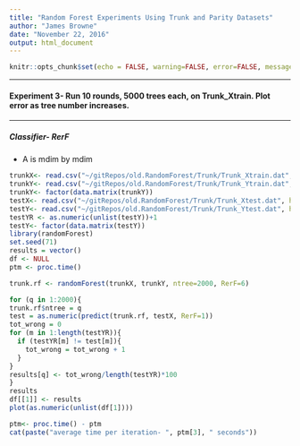 ```yaml
---
title: "Random Forest Experiments Using Trunk and Parity Datasets"
author: "James Browne"
date: "November 22, 2016"
output: html_document
---
```


```r
knitr::opts_chunk$set(echo = FALSE, warning=FALSE, error=FALSE, message=FALSE, cache = TRUE)
```

**********************************************************************************
#### Experiment 3-  Run 10 rounds, 5000 trees each, on Trunk_Xtrain.  Plot error as tree number increases.
**********************************************************************************

##### Classifier- RerF
* A is mdim by mdim
```r
trunkX<- read.csv("~/gitRepos/old.RandomForest/Trunk/Trunk_Xtrain.dat", header=FALSE)
trunkY<- read.csv("~/gitRepos/old.RandomForest/Trunk/Trunk_Ytrain.dat", header=FALSE)
trunkY<- factor(data.matrix(trunkY))
testX<- read.csv("~/gitRepos/old.RandomForest/Trunk/Trunk_Xtest.dat", header=FALSE)
testY<- read.csv("~/gitRepos/old.RandomForest/Trunk/Trunk_Ytest.dat", header=FALSE)
testYR <- as.numeric(unlist(testY))+1
testY<- factor(data.matrix(testY))
library(randomForest)
set.seed(71)
results = vector()
df <- NULL
ptm <- proc.time()

trunk.rf <- randomForest(trunkX, trunkY, ntree=2000, RerF=6)

for (q in 1:2000){
trunk.rf$ntree = q
test = as.numeric(predict(trunk.rf, testX, RerF=1))
tot_wrong = 0
for (m in 1:length(testYR)){
  if (testYR[m] != test[m]){
    tot_wrong = tot_wrong + 1
  }
}
results[q] <- tot_wrong/length(testYR)*100
}
results
df[[1]] <- results
plot(as.numeric(unlist(df[1])))

ptm<- proc.time() - ptm
cat(paste("average time per iteration- ", ptm[3], " seconds"))
```
